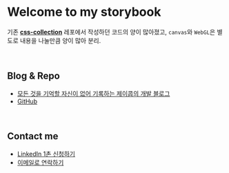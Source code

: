 
<Meta title="Welcome" />

# Welcome to my storybook

기존 [**css-collection**](https://github.com/JungKyuHyun/css-collection) 레포에서 작성하던 코드의 양이 많아졌고, `canvas`와 `WebGL`은 별도로 내용을 나눌만큼 양이 많아 분리.

<br />

## Blog & Repo

- [모든 것을 기억할 자신이 없어 기록하는 제이콥의 개발 블로그](https://code-masterjung.tistory.com/)
- [GitHub](https://github.com/JungKyuHyun/)

<br />

## Contact me

- [LinkedIn 1촌 신청하기](https://www.linkedin.com/in/kyu-hyun/)
- [이메일로 연락하기](mailto:ajdkfl6445@naver.com)
